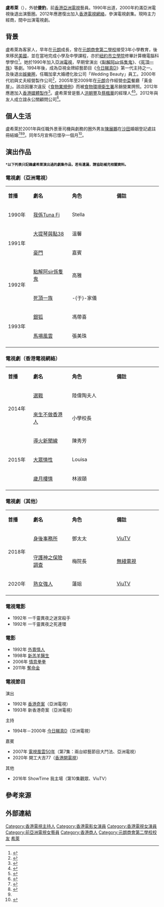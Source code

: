{{藝人
| 姓名 = 盧希萊
| 類型 = 女演員
| 英文名 = 
| 羅馬拼音 = Lo Hei Loi
| 綽號 = 傻豹
| 出生日期 = {{birth date and age|1965|5|16}}<ref>{{cite news | title=與陳展鵬共諧連理 盧希萊搶閘懷孕雙喜臨門 | url=http://newsbot.lib.cuhk.edu.hk/news/hkdn/20010517/C03003.html | page= | publisher=新報 | date=2001-05-17 | accessdate=2021-07-11 | quote= | archive-date=2021-07-11 | archive-url=https://web.archive.org/web/20210711130725/http://newsbot.lib.cuhk.edu.hk/news/hkdn/20010517/C03003.html | dead-url=no }}</ref>
| 出生地點 = {{HKG-1945}}
| 逝世日期 =  
| 逝世地點 = 
| 民族 = [[漢族|漢族]]
| 國籍 = {{CHN-HKG}}
| 籍貫 = 
| 語言 = [[粵語|粵語]]、[[英語|英語]]、[[國語|國語]]
| 職業 = 演員、商人
| 教育程度 = [[紐約市立學院|紐約市立學院]]計算機科學系學士
| 母校 = [[元朗商會第二學校|元朗商會第二學校]]
| 宗教信仰 = 
| 配偶 = {{marriage|陳展鵬|2001}}
| 子女 = 一女
| 親屬 = 
| 經紀公司 = [[亞洲電視|亞洲電視]]（1990年至1993年）
| 活躍年代 = 1990年至2000年；2014年至今
| 代表作品 = 
| 網站 = 
| imdb = 
}}

'''盧希萊'''（{{bd|1965年|5月16日|||catIdx=L盧}}），外號'''傻豹'''，前[[香港|香港]][[亞洲電視|亞洲電視]]藝員。1990年出道，2000年約滿亞洲電視後退出演藝圈。2012年應邀復出加入[[香港電視網絡|香港電視網絡]]，參演電視劇集。現時主力經商，間中出演電視劇。

==背景==
盧希萊為客家人，早年在[[元朗|元朗]]成長，曾在[[元朗商會第二學校|元朗商會第二學校]]接受3年小學教育，後來移民[[美國|美國]]，並在當地完成小學及中學課程，亦於[[紐約市立學院|紐約市立學院]]修畢計算機電腦科學學位<ref>{{Cite web |url=http://programme.rthk.hk/channel/radio/programme.php?name=radio2%2Fmorningsuite&d=2013-03-04&p=400&e=&m=episode |title=- 晨光第一線，平凡人的不平凡事訪問 |access-date=2022-01-19 |archive-date=2016-03-05 |archive-url=https://web.archive.org/web/20160305071522/http://programme.rthk.hk/channel/radio/programme.php?name=radio2%2Fmorningsuite&d=2013-03-04&p=400&e=&m=episode |dead-url=no }}</ref>。她於1990年加入[[亞洲電視|亞洲電視]]，早期曾演出《[[點解阿sir係隻鬼|點解阿sir係隻鬼]]》、《[[死頂一族|死頂一族]]》等劇。1994年後，成為亞視金牌綜藝節目《[[今日睇真D|今日睇真D]]》第一代主持之一。及後退出[[娛樂圈|娛樂圈]]，任職加拿大婚禮化妝公司「Wedding Beauty」員工。2000年代初與丈夫經營製作公司<ref name="盧希萊陳展鵬註冊結婚">{{cite news | title=盧希萊陳展鵬註冊結婚 | url=http://newsbot.lib.cuhk.edu.hk/news/takungpa/20010323/D01010.html | page= | publisher=大公報 | date=2001-03-23 | accessdate=2021-07-11 | quote= | archive-date=2021-07-11 | archive-url=https://web.archive.org/web/20210711130728/http://newsbot.lib.cuhk.edu.hk/news/takungpa/20010323/D01010.html | dead-url=no }}</ref>，2005年至2009年在[[元朗|元朗]]合作經營[[中國菜|中菜]]餐廳「黃金屋」。該店因屢次違反《[[食物業規例|食物業規例]]》而被[[食物環境衛生署|食物環境衛生署]]吊銷營業牌照。2012年應邀加入[[香港媒體製作|香港媒體製作]]<ref>{{Cite web |url=http://hk.szhk.com/2010/01/01/282736527431222.html |title=一再違反營業規例，盧希萊食肆罰停牌14日 |access-date=2012-09-20 |archive-date=2017-12-15 |archive-url=https://web.archive.org/web/20171215221208/http://hk.szhk.com/2010/01/01/282736527431222.html |dead-url=no }}</ref>。盧希萊曾是藝人[[洪朝豐|洪朝豐]]及[[蔡楓華|蔡楓華]]的經理人<ref>{{cite news | title=洪朝豐前經理人嫁外景車司機 盧希萊盟婚誓搞喊新郎豹哥 | url=http://newsbot.lib.cuhk.edu.hk/news/apple/20010323/C08-01.html | page= | publisher=香港蘋果日報 | date=2001-03-23 | accessdate=2021-07-11 | quote= | archive-date=2021-07-11 | archive-url=https://web.archive.org/web/20210711133232/http://newsbot.lib.cuhk.edu.hk/news/apple/20010323/C08-01.html | dead-url=no }}</ref><ref>{{cite news | title=蔡楓華自嘲 負面新聞多受歡迎 | url=http://newsbot.lib.cuhk.edu.hk/news/mingpao/20010115/C03011.html | page= | publisher=明報 | date=2001-01-15 | accessdate=2021-07-11 | quote= | archive-date=2021-07-11 | archive-url=https://web.archive.org/web/20210711133235/http://newsbot.lib.cuhk.edu.hk/news/mingpao/20010115/C03011.html | dead-url=no }}</ref>。2012年與友人成立誼永公關顧問公司<ref>{{cite news | title=盧希萊變身星級經理人 | url=https://orientaldaily.on.cc/cnt/entertainment/20121207/00282_081.html | page= | publisher=東方日報 | date=2012-12-07 | accessdate=2021-07-11 | quote= | archive-date=2015-07-20 | archive-url=https://web.archive.org/web/20150720173837/http://orientaldaily.on.cc/cnt/entertainment/20121207/00282_081.html | dead-url=no }}</ref>。

==個人生活==
盧希萊於2001年與任職外景車司機與劇務的圈外男友[[陳展鵬(幕後)|陳展鵬]]在[[沙田_(香港)|沙田]]婚姻登記處註冊結婚<ref>{{cite news | title=盧希萊陳展鵬註冊結婚 | url=http://newsbot.lib.cuhk.edu.hk/news/takungpa/20010323/D01010.html | page= | publisher=大公報 | date=2001-03-23 | accessdate=2021-07-11 | quote= | archive-date=2021-07-11 | archive-url=https://web.archive.org/web/20210711130728/http://newsbot.lib.cuhk.edu.hk/news/takungpa/20010323/D01010.html | dead-url=no }}</ref><ref>{{cite news | title=盧希萊 結婚懷孕雙喜臨門 | url=http://newsbot.lib.cuhk.edu.hk/news/apple/20010517/C06-02.html | page= | publisher=香港蘋果日報 | date=2001-05-17 | accessdate=2021-07-11 | quote= | archive-date=2021-07-11 | archive-url=https://web.archive.org/web/20210711133234/http://newsbot.lib.cuhk.edu.hk/news/apple/20010517/C06-02.html | dead-url=no }}</ref><ref name="盧希萊陳展鵬註冊結婚" />。同年5月宣佈已懷孕一個月<ref>{{cite news | title=擺結婚宴同場加映喜上加喜 盧希萊宣布懷‘豹胎’ | url=http://newsbot.lib.cuhk.edu.hk/news/mingpao/20010517/C02006.html | page= | publisher=明報 | date=2001-05-17 | accessdate=2021-07-11 | quote= | archive-date=2021-07-11 | archive-url=https://web.archive.org/web/20210711133233/http://newsbot.lib.cuhk.edu.hk/news/mingpao/20010517/C02006.html | dead-url=no }}</ref>。

== 演出作品 ==
<span style="font-size:smaller;">'''*以下列表只記錄盧希萊演出過的劇集作品，若有遺漏，請協助補充相關資料。'''</span>

=== 電視劇（亞洲電視） ===
{|class="wikitable" width="80%"
|- style="background:pink; color:black" align=center
|style="width:13%"|'''首播'''||style="width:20%"|'''劇名'''||style="width:23%"|'''角色'''||style="width:23%"|'''備註'''
|-
|rowspan="1"|1990年
|[[我係Tuna_Fi|我係Tuna Fi]]|| Stella||
|-
|rowspan="2"|1991年
|[[大提琴與點38|大提琴與點38]]||溫馨||
|-
|[[豪門　(電視劇)|豪門]]|| 嘉賓||
|-
|rowspan="2"|1992年
|[[點解阿sir係隻鬼|點解阿sir係隻鬼]]||高雅||
|-
|[[死頂一族|死頂一族]]||-{于}-家儀||
|-
|rowspan="2"|1993年
|[[銀狐　(電視劇)|銀狐]]|| 馮帶喜||
|-
|[[馬場風雲　(電視劇)|馬場風雲]]|| 張美珠||
|-
|}

===電視劇（香港電視網絡）===
{|class="wikitable" width="80%"
|- style="background:pink; color:black" align=center
|style="width:13%"|'''首播'''||style="width:20%"|'''劇名'''||style="width:23%"|'''角色'''||style="width:23%"|'''備註'''
|-
|rowspan="2"|2014年
|[[選戰|選戰]] ||陸偉陶夫人||
|-
|[[來生不做香港人|來生不做香港人]]|| 小學校長||
|-
|rowspan="3"|2015年
|[[導火新聞線|導火新聞線]]|| 陳秀芳||
|-
|[[大眾情性|大眾情性]] ||Louisa||
|-
|[[歲月樓情|歲月樓情]]|| 林淑頤||
|-
|}

===電視劇（其他）===
{|class="wikitable" width="80%"
|- style="background:pink; color:black" align=center
|style="width:13%"|'''首播'''||style="width:20%"|'''劇名'''||style="width:23%"|'''角色'''||style="width:23%"|'''備註'''
|-
|rowspan="2"|2018年
|[[身後事務所|身後事務所]] || 鄧太太 ||[[ViuTV|ViuTV]]
|-
|[[守護神之保險調查|守護神之保險調查]] ||梅院長||[[無綫電視|無綫電視]]
|-
|rowspan="1"|2020年
|[[熟女強人|熟女強人]] ||蓮姐||[[ViuTV|ViuTV]]
|-
|}

=== 電視電影 ===
*1992年 一千靈異夜之迷宮殺手 	 	 
*1992年 一千靈異夜之死連環 

=== 電影 ===
*1992年 [[外賣情人|外賣情人]]
*1998年 [[新羔羊醫生|新羔羊醫生]] 
*2006年 [[情意拳拳|情意拳拳]] 
*2011年 [[奪命金|奪命金]] 

=== 電視節目 ===
;演出
*1992年 [[香港奇案|香港奇案]]（亞洲電視）
*1993年 新香港奇案（亞洲電視）

;主持
*1994年－2000年 [[今日睇真D|今日睇真D]]（亞洲電視）

;嘉賓
*2007年 [[電視風雲50年|電視風雲50年]]（第7集：兩台綜藝節目大鬥法、亞洲電視）
*2020年 開工大吉77（[[香港開電視|香港開電視]]）

;其他
*2016年 ShowTime 我主場（第10集觀眾、ViuTV）

== 參考來源 ==
{{reflist|2}}

== 外部連結 ==
{{DEFAULTSORT:Lo Hei Loiu盧希來}}
[[Category:香港電視主持人|Category:香港電視主持人]]
[[Category:香港電影女演員|Category:香港電影女演員]]
[[Category:香港電視女演員|Category:香港電視女演員]]
[[Category:前亞洲電視女藝員|Category:前亞洲電視女藝員]]
[[Category:香港商人|Category:香港商人]]
[[Category:元朗商會第二學校校友|Category:元朗商會第二學校校友]]
[[Category:盧姓|希萊]]